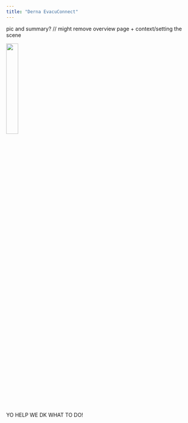```yaml
---
title: "Derna EvacuConnect"
---
```


pic and summary? // might remove overview page + context/setting the scene

![](/pictures/logo_bg.png){fig-align="left" width=25%}

YO HELP WE DK WHAT TO DO!